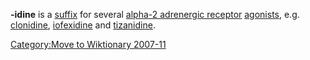 [[Category:Move to Wiktionary 2007-11]]
{{Orphan|date=November 2007}}
'''-idine''' is a [[suffix]] for several [[alpha-2 adrenergic receptor]] [[agonists]], e.g. [[clonidine]], [[iofexidine]] and [[tizanidine]].

{{drug-stub}}